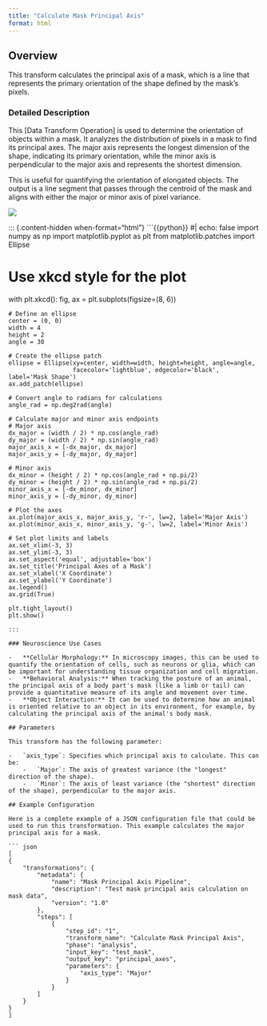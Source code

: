 ```yaml
---
title: "Calculate Mask Principal Axis"
format: html
---
```


## Overview

This transform calculates the principal axis of a mask, which is a line that represents the primary orientation of the shape defined by the mask's pixels.

### Detailed Description

This \[Data Transform Operation\] is used to determine the orientation of objects within a mask. It analyzes the distribution of pixels in a mask to find its principal axes. The major axis represents the longest dimension of the shape, indicating its primary orientation, while the minor axis is perpendicular to the major axis and represents the shortest dimension.

This is useful for quantifying the orientation of elongated objects. The output is a line segment that passes through the centroid of the mask and aligns with either the major or minor axis of pixel variance.

![](images/clipboard-136135901.png)

::: {.content-hidden when-format="html"}
```{{python}}
#| echo: false
import numpy as np
import matplotlib.pyplot as plt
from matplotlib.patches import Ellipse

# Use xkcd style for the plot
with plt.xkcd():
    fig, ax = plt.subplots(figsize=(8, 6))

    # Define an ellipse
    center = (0, 0)
    width = 4
    height = 2
    angle = 30

    # Create the ellipse patch
    ellipse = Ellipse(xy=center, width=width, height=height, angle=angle,
                      facecolor='lightblue', edgecolor='black', label='Mask Shape')
    ax.add_patch(ellipse)

    # Convert angle to radians for calculations
    angle_rad = np.deg2rad(angle)

    # Calculate major and minor axis endpoints
    # Major axis
    dx_major = (width / 2) * np.cos(angle_rad)
    dy_major = (width / 2) * np.sin(angle_rad)
    major_axis_x = [-dx_major, dx_major]
    major_axis_y = [-dy_major, dy_major]

    # Minor axis
    dx_minor = (height / 2) * np.cos(angle_rad + np.pi/2)
    dy_minor = (height / 2) * np.sin(angle_rad + np.pi/2)
    minor_axis_x = [-dx_minor, dx_minor]
    minor_axis_y = [-dy_minor, dy_minor]

    # Plot the axes
    ax.plot(major_axis_x, major_axis_y, 'r-', lw=2, label='Major Axis')
    ax.plot(minor_axis_x, minor_axis_y, 'g-', lw=2, label='Minor Axis')

    # Set plot limits and labels
    ax.set_xlim(-3, 3)
    ax.set_ylim(-3, 3)
    ax.set_aspect('equal', adjustable='box')
    ax.set_title('Principal Axes of a Mask')
    ax.set_xlabel('X Coordinate')
    ax.set_ylabel('Y Coordinate')
    ax.legend()
    ax.grid(True)

    plt.tight_layout()
    plt.show()
```
:::

### Neuroscience Use Cases

-   **Cellular Morphology:** In microscopy images, this can be used to quantify the orientation of cells, such as neurons or glia, which can be important for understanding tissue organization and cell migration.
-   **Behavioral Analysis:** When tracking the posture of an animal, the principal axis of a body part's mask (like a limb or tail) can provide a quantitative measure of its angle and movement over time.
-   **Object Interaction:** It can be used to determine how an animal is oriented relative to an object in its environment, for example, by calculating the principal axis of the animal's body mask.

## Parameters

This transform has the following parameter:

-   `axis_type`: Specifies which principal axis to calculate. This can be:
    -   `Major`: The axis of greatest variance (the "longest" direction of the shape).
    -   `Minor`: The axis of least variance (the "shortest" direction of the shape), perpendicular to the major axis.

## Example Configuration

Here is a complete example of a JSON configuration file that could be used to run this transformation. This example calculates the major principal axis for a mask.

``` json
[
{
    "transformations": {
        "metadata": {
            "name": "Mask Principal Axis Pipeline",
            "description": "Test mask principal axis calculation on mask data",
            "version": "1.0"
        },
        "steps": [
            {
                "step_id": "1",
                "transform_name": "Calculate Mask Principal Axis",
                "phase": "analysis",
                "input_key": "test_mask",
                "output_key": "principal_axes",
                "parameters": {
                    "axis_type": "Major"
                }
            }
        ]
    }
}
]
```
